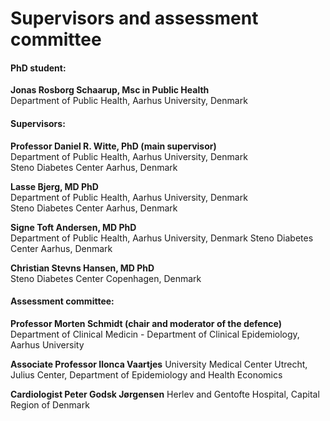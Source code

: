 # Supervisors and assessment committee {.unnumbered}

#### PhD student:

**Jonas Rosborg Schaarup, Msc in Public Health**\
Department of Public Health, Aarhus University, Denmark

#### Supervisors:

**Professor Daniel R. Witte, PhD (main supervisor)**\
Department of Public Health, Aarhus University, Denmark\
Steno Diabetes Center Aarhus, Denmark

**Lasse Bjerg, MD PhD**\
Department of Public Health, Aarhus University, Denmark\
Steno Diabetes Center Aarhus, Denmark

**Signe Toft Andersen, MD PhD**\
Department of Public Health, Aarhus University, Denmark
Steno Diabetes Center Aarhus, Denmark

**Christian Stevns Hansen, MD PhD**\
Steno Diabetes Center Copenhagen, Denmark



#### Assessment committee:

**Professor Morten Schmidt (chair and moderator of the defence)**
Department of Clinical Medicin - Department of Clinical Epidemiology, Aarhus University

**Associate Professor Ilonca Vaartjes**
University Medical Center Utrecht, Julius Center, Department of Epidemiology and Health Economics

**Cardiologist Peter Godsk Jørgensen**
Herlev and Gentofte Hospital, Capital Region of Denmark